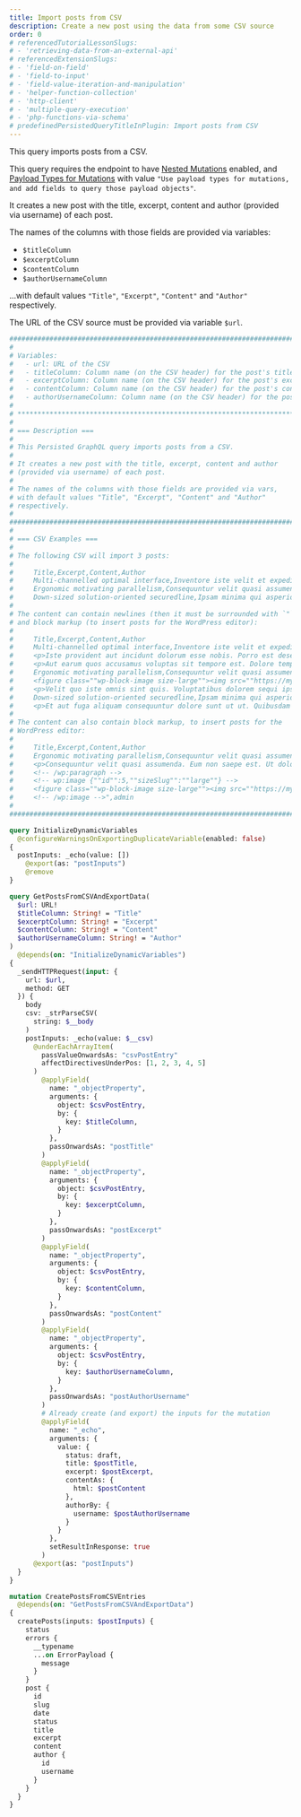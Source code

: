 ```yaml
---
title: Import posts from CSV
description: Create a new post using the data from some CSV source
order: 0
# referencedTutorialLessonSlugs:
# - 'retrieving-data-from-an-external-api'
# referencedExtensionSlugs:
# - 'field-on-field'
# - 'field-to-input'
# - 'field-value-iteration-and-manipulation'
# - 'helper-function-collection'
# - 'http-client'
# - 'multiple-query-execution'
# - 'php-functions-via-schema'
# predefinedPersistedQueryTitleInPlugin: Import posts from CSV
---
```


This query imports posts from a CSV.

<Banner type='important'>

This query requires the endpoint to have [Nested Mutations](/guides/schema/using-nested-mutations) enabled, and [Payload Types for Mutations](/guides/config/returning-a-payload-object-or-the-mutated-entity-for-mutations) with value `"Use payload types for mutations, and add fields to query those payload objects"`.

</Banner>

It creates a new post with the title, excerpt, content and author (provided via username) of each post.

The names of the columns with those fields are provided via variables:

- `$titleColumn`
- `$excerptColumn`
- `$contentColumn`
- `$authorUsernameColumn`

...with default values `"Title"`, `"Excerpt"`, `"Content"` and `"Author"` respectively.

The URL of the CSV source must be provided via variable `$url`.

```graphql
########################################################################
# 
# Variables:
#   - url: URL of the CSV
#   - titleColumn: Column name (on the CSV header) for the post's title. Default: "Title"
#   - excerptColumn: Column name (on the CSV header) for the post's excerpt. Default: "Excerpt"
#   - contentColumn: Column name (on the CSV header) for the post's content. Default: "Content"
#   - authorUsernameColumn: Column name (on the CSV header) for the post author's username. Default: "Author"
#
# *********************************************************************
#
# === Description ===
#
# This Persisted GraphQL query imports posts from a CSV.
#
# It creates a new post with the title, excerpt, content and author
# (provided via username) of each post.
#
# The names of the columns with those fields are provided via vars,
# with default values "Title", "Excerpt", "Content" and "Author"
# respectively.
#
########################################################################
#
# === CSV Examples ===
#
# The following CSV will import 3 posts:
# 
#     Title,Excerpt,Content,Author
#     Multi-channelled optimal interface,Inventore iste velit et expedita ipsa dolor,<p>Inventore iste velit et expedita ipsa dolor. Optio suscipit qui id harum corporis dignissimos.</p>,admin
#     Ergonomic motivating parallelism,Consequuntur velit quasi assumenda,<p>Consequuntur velit quasi assumenda. Eum non saepe est. Ut dolorem harum eveniet eaque nemo impedit. Voluptatem commodi modi sed sed animi voluptatem.</p>,admin
#     Down-sized solution-oriented securedline,Ipsam minima qui asperiores dolorum unde voluptas quia voluptate,<p>Ipsam minima qui asperiores dolorum unde voluptas quia voluptate. Incidunt omnis cumque beatae quo deleniti ex. Praesentium nihil et consectetur neque commodi tempora ipsa adipisci. Praesentium perferendis sint est.</p>,admin
#
# The content can contain newlines (then it must be surrounded with `"`),
# and block markup (to insert posts for the WordPress editor):
# 
#     Title,Excerpt,Content,Author
#     Multi-channelled optimal interface,Inventore iste velit et expedita ipsa dolor,"<p>Inventore iste velit et expedita ipsa dolor. Optio suscipit qui id harum corporis dignissimos.</p>
#     <p>Iste provident aut incidunt dolorum esse nobis. Porro est deserunt quos quia cupiditate earum magnam. Distinctio qui et aut iste et.</p>
#     <p>Aut earum quos accusamus voluptas sit tempore est. Dolore tempora doloremque magni excepturi. Ullam illum et ullam cum sed.</p>",admin
#     Ergonomic motivating parallelism,Consequuntur velit quasi assumenda,"<p>Consequuntur velit quasi assumenda. Eum non saepe est. Ut dolorem harum eveniet eaque nemo impedit. Voluptatem commodi modi sed sed animi voluptatem.</p>
#     <figure class=""wp-block-image size-large""><img src=""https://mysite.com/wp-content/uploads/wordpress0.jpg"" class=""wp-image-5""/></figure>
#     <p>Velit quo iste omnis sint quis. Voluptatibus dolorem sequi ipsum corrupti officia. Ut rem quasi ipsa ut. Ut ad dolor ullam error excepturi.</p>",admin
#     Down-sized solution-oriented securedline,Ipsam minima qui asperiores dolorum unde voluptas quia voluptate,"<p>Ipsam minima qui asperiores dolorum unde voluptas quia voluptate. Incidunt omnis cumque beatae quo deleniti ex. Praesentium nihil et consectetur neque commodi tempora ipsa adipisci. Praesentium perferendis sint est.</p>
#     <p>Et aut fuga aliquam consequuntur dolore sunt ut ut. Quibusdam in voluptas vitae quia eaque. Eligendi dolorum dolorem vitae et vitae et ut.</p>",admin
#
# The content can also contain block markup, to insert posts for the
# WordPress editor:
#
#     Title,Excerpt,Content,Author
#     Ergonomic motivating parallelism,Consequuntur velit quasi assumenda,"<!-- wp:paragraph -->
#     <p>Consequuntur velit quasi assumenda. Eum non saepe est. Ut dolorem harum eveniet eaque nemo impedit. Voluptatem commodi modi sed sed animi voluptatem.</p>
#     <!-- /wp:paragraph -->
#     <!-- wp:image {""id"":5,""sizeSlug"":""large""} -->
#     <figure class=""wp-block-image size-large""><img src=""https://mysite.com/wp-content/uploads/wordpress0.jpg"" alt=""wordpress logo"" class=""wp-image-5""/></figure>
#     <!-- /wp:image -->",admin
#
########################################################################

query InitializeDynamicVariables
  @configureWarningsOnExportingDuplicateVariable(enabled: false)
{
  postInputs: _echo(value: [])
    @export(as: "postInputs")
    @remove
}

query GetPostsFromCSVAndExportData(
  $url: URL!
  $titleColumn: String! = "Title"
  $excerptColumn: String! = "Excerpt"
  $contentColumn: String! = "Content"
  $authorUsernameColumn: String! = "Author"
)
  @depends(on: "InitializeDynamicVariables")
{
  _sendHTTPRequest(input: {
    url: $url,
    method: GET
  }) {
    body
    csv: _strParseCSV(
      string: $__body
    )
    postInputs: _echo(value: $__csv)
      @underEachArrayItem(
        passValueOnwardsAs: "csvPostEntry"
        affectDirectivesUnderPos: [1, 2, 3, 4, 5]
      )
        @applyField(
          name: "_objectProperty",
          arguments: {
            object: $csvPostEntry,
            by: {
              key: $titleColumn,
            }
          },
          passOnwardsAs: "postTitle"
        )
        @applyField(
          name: "_objectProperty",
          arguments: {
            object: $csvPostEntry,
            by: {
              key: $excerptColumn,
            }
          },
          passOnwardsAs: "postExcerpt"
        )
        @applyField(
          name: "_objectProperty",
          arguments: {
            object: $csvPostEntry,
            by: {
              key: $contentColumn,
            }
          },
          passOnwardsAs: "postContent"
        )
        @applyField(
          name: "_objectProperty",
          arguments: {
            object: $csvPostEntry,
            by: {
              key: $authorUsernameColumn,
            }
          },
          passOnwardsAs: "postAuthorUsername"
        )
        # Already create (and export) the inputs for the mutation
        @applyField(
          name: "_echo",
          arguments: {
            value: {
              status: draft,
              title: $postTitle,
              excerpt: $postExcerpt,
              contentAs: {
                html: $postContent
              },
              authorBy: {
                username: $postAuthorUsername
              }
            }
          },
          setResultInResponse: true
        )
      @export(as: "postInputs")
  }
}

mutation CreatePostsFromCSVEntries
  @depends(on: "GetPostsFromCSVAndExportData")
{
  createPosts(inputs: $postInputs) {
    status
    errors {
      __typename
      ...on ErrorPayload {
        message
      }
    }
    post {
      id
      slug
      date
      status
      title
      excerpt
      content
      author {
        id
        username
      }
    }
  }
}

